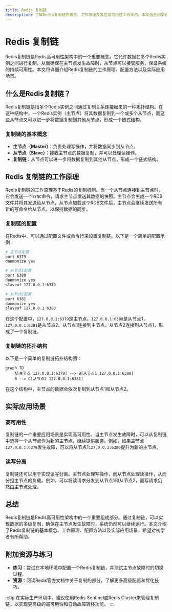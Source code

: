 ```yaml
---
title: Redis 复制链
description: 了解Redis复制链的概念、工作原理及其在高可用性中的作用。本文适合初学者，包含代码示例、实际案例和总结。
---
```


# Redis 复制链

Redis复制链是Redis高可用性架构中的一个重要概念。它允许数据在多个Redis实例之间进行复制，从而确保在主节点发生故障时，从节点可以接管服务，保证系统的持续可用性。本文将详细介绍Redis复制链的工作原理、配置方法以及实际应用场景。

## 什么是Redis复制链？

Redis复制链是指多个Redis实例之间通过复制关系连接起来的一种拓扑结构。在这种结构中，一个Redis实例（主节点）将其数据复制到一个或多个从节点，而这些从节点又可以进一步将数据复制到其他从节点，形成一个链式结构。

### 复制链的基本概念

- **主节点（Master）**：负责处理写操作，并将数据同步到从节点。
- **从节点（Slave）**：接收主节点的数据复制，并可以处理读操作。
- **复制链**：从节点可以进一步将数据复制到其他从节点，形成一个链式结构。

## Redis 复制链的工作原理

Redis复制链的工作原理基于Redis的复制机制。当一个从节点连接到主节点时，它会发送一个`SYNC`命令，请求主节点发送其数据的快照。主节点会生成一个RDB文件并将其发送给从节点，从节点加载这个RDB文件后，主节点会继续发送所有新的写命令给从节点，以保持数据的同步。

### 复制链的配置

在Redis中，可以通过配置文件或命令行来设置复制链。以下是一个简单的配置示例：

```bash
# 主节点配置
port 6379
daemonize yes

# 从节点1配置
port 6380
daemonize yes
slaveof 127.0.0.1 6379

# 从节点2配置
port 6381
daemonize yes
slaveof 127.0.0.1 6380
```

在这个配置中，`127.0.0.1:6379`是主节点，`127.0.0.1:6380`是从节点1，`127.0.0.1:6381`是从节点2。从节点1连接到主节点，从节点2连接到从节点1，形成了一个复制链。

### 复制链的拓扑结构

以下是一个简单的复制链拓扑结构图：

```mermaid
graph TD
    A[主节点 127.0.0.1:6379] --> B[从节点1 127.0.0.1:6380]
    B --> C[从节点2 127.0.0.1:6381]
```

在这个结构中，主节点的数据会依次复制到从节点1和从节点2。

## 实际应用场景

### 高可用性

复制链的一个重要应用场景是实现高可用性。当主节点发生故障时，可以从复制链中选择一个从节点作为新的主节点，继续提供服务。例如，如果主节点`127.0.0.1:6379`发生故障，可以将从节点1`127.0.0.1:6380`提升为新的主节点。

### 读写分离

复制链还可以用于实现读写分离。主节点处理写操作，而从节点处理读操作，从而分担主节点的负载。例如，可以将读请求分发到从节点1和从节点2，而写请求仍然由主节点处理。

## 总结

Redis复制链是Redis高可用性架构中的一个重要组成部分。通过复制链，可以实现数据的多级复制，确保在主节点发生故障时，系统仍然可以继续运行。本文介绍了Redis复制链的基本概念、工作原理、配置方法以及实际应用场景，希望对初学者有所帮助。

## 附加资源与练习

- **练习**：尝试在本地环境中配置一个Redis复制链，并测试主节点故障时的切换过程。
- **资源**：阅读Redis官方文档中关于复制的部分，了解更多高级配置和优化技巧。

:::tip
在实际生产环境中，建议使用Redis Sentinel或Redis Cluster来管理复制链，以实现更高级的高可用性和自动故障转移功能。
:::